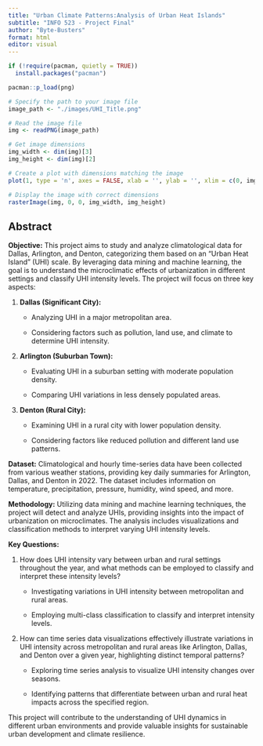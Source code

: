```yaml
---
title: "Urban Climate Patterns:Analysis of Urban Heat Islands"
subtitle: "INFO 523 - Project Final"
author: "Byte-Busters"
format: html
editor: visual
---
```


```r

if (!require(pacman, quietly = TRUE))
  install.packages("pacman")

pacman::p_load(png)

# Specify the path to your image file
image_path <- "./images/UHI_Title.png"

# Read the image file
img <- readPNG(image_path)

# Get image dimensions
img_width <- dim(img)[3]
img_height <- dim(img)[2]

# Create a plot with dimensions matching the image
plot(1, type = 'n', axes = FALSE, xlab = '', ylab = '', xlim = c(0, img_width), ylim = c(0, img_height))

# Display the image with correct dimensions
rasterImage(img, 0, 0, img_width, img_height)
```

## **Abstract**

**Objective:** This project aims to study and analyze climatological data for Dallas, Arlington, and Denton, categorizing them based on an "Urban Heat Island" (UHI) scale. By leveraging data mining and machine learning, the goal is to understand the microclimatic effects of urbanization in different settings and classify UHI intensity levels. The project will focus on three key aspects:

1.  **Dallas (Significant City):**

    -   Analyzing UHI in a major metropolitan area.

    -   Considering factors such as pollution, land use, and climate to determine UHI intensity.

2.  **Arlington (Suburban Town):**

    -   Evaluating UHI in a suburban setting with moderate population density.

    -   Comparing UHI variations in less densely populated areas.

3.  **Denton (Rural City):**

    -   Examining UHI in a rural city with lower population density.

    -   Considering factors like reduced pollution and different land use patterns.

**Dataset:** Climatological and hourly time-series data have been collected from various weather stations, providing key daily summaries for Arlington, Dallas, and Denton in 2022. The dataset includes information on temperature, precipitation, pressure, humidity, wind speed, and more.

**Methodology:** Utilizing data mining and machine learning techniques, the project will detect and analyze UHIs, providing insights into the impact of urbanization on microclimates. The analysis includes visualizations and classification methods to interpret varying UHI intensity levels.

**Key Questions:**

1.  How does UHI intensity vary between urban and rural settings throughout the year, and what methods can be employed to classify and interpret these intensity levels?

    -   Investigating variations in UHI intensity between metropolitan and rural areas.

    -   Employing multi-class classification to classify and interpret intensity levels.

2.  How can time series data visualizations effectively illustrate variations in UHI intensity across metropolitan and rural areas like Arlington, Dallas, and Denton over a given year, highlighting distinct temporal patterns?

    -   Exploring time series analysis to visualize UHI intensity changes over seasons.

    -   Identifying patterns that differentiate between urban and rural heat impacts across the specified region.

This project will contribute to the understanding of UHI dynamics in different urban environments and provide valuable insights for sustainable urban development and climate resilience.
